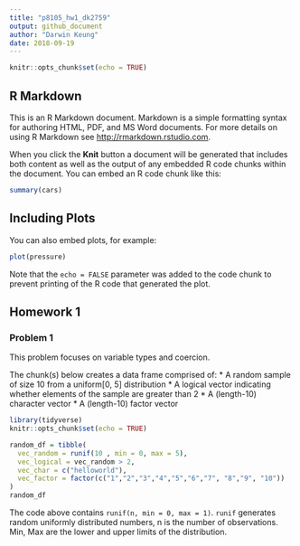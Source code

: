 ```yaml
---
title: "p8105_hw1_dk2759"
output: github_document
author: "Darwin Keung"
date: 2018-09-19
---
```


```r
knitr::opts_chunk$set(echo = TRUE)
```

## R Markdown

This is an R Markdown document. Markdown is a simple formatting syntax for authoring HTML, PDF, and MS Word documents. For more details on using R Markdown see <http://rmarkdown.rstudio.com>.

When you click the **Knit** button a document will be generated that includes both content as well as the output of any embedded R code chunks within the document. You can embed an R code chunk like this:

```r
summary(cars)
```

## Including Plots

You can also embed plots, for example:

```r
plot(pressure)
```

Note that the `echo = FALSE` parameter was added to the code chunk to prevent printing of the R code that generated the plot.

## Homework 1

### Problem 1

This problem focuses on variable types and coercion.

The chunk(s) below creates a data frame comprised of:
* A random sample of size 10 from a uniform[0, 5] distribution
* A logical vector indicating whether elements of the sample are greater than 2
* A (length-10) character vector
* A (length-10) factor vector

```r
library(tidyverse)
knitr::opts_chunk$set(echo = TRUE)
```


```r
random_df = tibble(
  vec_random = runif(10 , min = 0, max = 5),
  vec_logical = vec_random > 2,
  vec_char = c("helloworld"),
  vec_factor = factor(c("1","2","3","4","5","6","7", "8","9", "10"))
)
random_df
```
The code above contains `runif(n, min = 0, max = 1)`. `runif` generates random uniformly distributed numbers, n is the number of observations. Min, Max are the lower and upper limits of the distribution.


